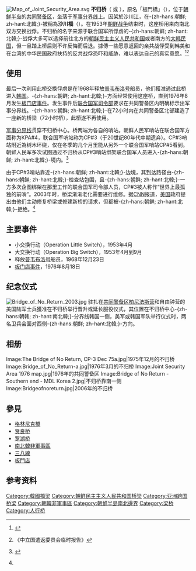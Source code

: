 {{coord|37|57|22.05|N|126|40|14.15|E|display=title}}
{{Infobox Korean name|img=BridgeOfNoReturnDMZ.jpg|caption=不歸橋上旁的立牌及橋上站崗的[[韓國憲兵|韓國憲兵]]|thumb: 400|hangul=돌아오지 않는 다리<br>돌아올 수 없는 다리|rr=Doraoji anneun dari<br>Doraol su eomneun dari|mr=Toraoji annŭn tari<br>Toraol su ŏmnŭn tari}}
[[File:Map_of_Joint_Security_Area.svg|thumb]]
'''不归桥'''（{{kor|k='''돌아오지 않는 다리'''}} 或 {{kor|k='''돌아올 수 없는 다리'''|link=no}}），原名「板門橋」（{{kor|k=널문다리|hanja=널門다리|link=no}}），位于[[朝鲜半岛|朝鲜半岛]]的[[共同警备区|共同警备区]]，坐落于[[三八线|军事分界线]]上。因架於沙川江，在-{zh-hans:朝鲜; zh-hant:北韓;}-被稱為'''沙川橋'''（{{kor|k=사천교|hanja=沙川橋|link=no}}）。在1953年[[朝鲜战争|朝鲜战争]]结束时，这座桥用来向南北双方交换战俘。不归桥的名字来源于联合国军所俘虏的-{zh-hans:朝鲜; zh-hant:北韓;}-战俘大多可以选择前往北方的[[朝鲜民主主义人民共和国|朝鲜民主主义人民共和国]]或者南方的[[大韩民国|大韩民国]]，但一旦踏上桥后则不许反悔而后退。據傳一些愿意返回的亲共战俘受到韩美和在台湾的中华民国政府扶持的反共战俘恐吓和威胁，难以表达自己的真实意愿。<ref>{{en}} {{cite book |last1 = Thimayya |first1 = K S |location = New Delhi |title = ''Experiment in Neutrality'' |volume = |publisher = Vision Books |year = 1981年 }}</ref><ref>《中立国遣返委员会临时报告》</ref>

==使用==
最后一次利用此桥交换俘虏是在1968年释放[[普韦布洛号通用环境研究舰|普韦布洛号]]船员，他们獲准通过此桥进入[[韩国|韩国]]。-{zh-hans:朝鲜; zh-hant:北韓;}-方面经常使用这座桥，直到1976年8月发生[[板门店事件|板门店事件]]。发生事件后[[联合国军|联合国军司令部]]要求在共同警备区内明确标示出军事分界线。-{zh-hans:朝鲜; zh-hant:北韓;}-在72小时内在共同警备区北部建造了一座新的桥梁（72小时桥），此桥遂不再使用。

[[三八线|军事分界线]]贯穿不归桥中心。桥两端为各自的哨站。朝鲜人民军哨站在联合国军方面称为KPA#4，联合国军哨站称为CP#3（于20世纪80年代中期遗弃）。CP#3哨站附近為树木环绕，仅在冬季的几个月里能从另外一个联合国军哨站CP#5看到。朝鲜人民军多次试图通过不归桥从CP#3哨站绑架联合国军人员进入-{zh-hans:朝鲜; zh-hant:北韓;}-境内。<ref name="CNN">{{en}} {{cite web|url=http://edition.cnn.com/TRANSCRIPTS/0309/21/se.01.html|title=''Dangerous divide''|work=CNN transcripts September 2003|accessdate=2006年1月14日|archive-date=2017年12月13日|archive-url=https://web.archive.org/web/20171213204520/http://edition.cnn.com/TRANSCRIPTS/0309/21/se.01.html|dead-url=no}}</ref>

由于CP#3哨站靠近-{zh-hans:朝鲜; zh-hant:北韓;}-边境，其到达路径由-{zh-hans:朝鲜; zh-hant:北韓;}-检查站包围，且-{zh-hans:朝鲜; zh-hant:北韓;}-一方多次企图绑架在那里工作的联合国军司令部人员，CP#3被人称作“世界上最孤独的前哨”。2003年时，桥梁渐渐老化需要进行维修。据[[CNN|CNN]]报道，[[美国|美国]]政府提出由他们主动修复桥梁或修建新桥的请求，但都被-{zh-hans:朝鲜; zh-hant:北韓;}-拒绝。<ref name="CNN"/>

==主要事件==
*小交换行动（Operation Little Switch），1953年4月
*大交换行动（Operation Big Switch），1953年4月到9月
*释放[[普韦布洛号通用环境研究舰|普韦布洛号]]船员，1968年12月23日
*[[板门店事件|板门店事件]]，1976年8月18日

==纪念仪式==
[[File:Bridge_of_No_Return_2003.jpg|thumb]]
驻扎在[[共同警备区|共同警备区]][[柏尼法斯营|柏尼法斯营]]和自由钟营的美国陆军士兵獲准在不归桥举行晋升或延长服役仪式，其位置在不归桥中心-{zh-hans:朝韩; zh-hant:南北韓;}-分界线韩国一侧，美军或韩国军队举行仪式时，两名卫兵会面对西侧-{zh-hans:朝鲜; zh-hant:北韓;}-方向。

==相册==
<gallery>
Image:The Bridge of No Return, CP-3 Dec 75a.jpg|1975年12月的不归桥
Image:Bridge_of_No_Return-a.jpg|1976年3月的不归桥
Image:Joint Security Area 1976 map.jpg|1976年的共同警备区
Image:Bridge of No Return - Southern end - MDL Korea 2.jpg|不归桥靠南一侧
Image:Bridgeofnoreturn.jpg|2006年的不归桥
</gallery>

== 參見 ==
*[[格林尼克橋|格林尼克橋]]
*[[贤良桥|贤良桥]]
*[[罗湖桥|罗湖桥]]
*[[南北韓非軍事區|南北韓非軍事區]]
*[[三八線|三八線]]
*[[板門店|板門店]]

==参考资料==
{{Reflist}}

[[Category:韓國橋梁|Category:韓國橋梁]]
[[Category:朝鲜民主主义人民共和国桥梁|Category:朝鲜民主主义人民共和国桥梁]]
[[Category:亚洲跨国桥梁|Category:亚洲跨国桥梁]]
[[Category:朝韓非軍事區|Category:朝韓非軍事區]]
[[Category:朝鮮半島南北邊界|Category:朝鮮半島南北邊界]]
[[Category:梁桥|Category:梁桥]]
[[Category:人行桥|Category:人行桥]]